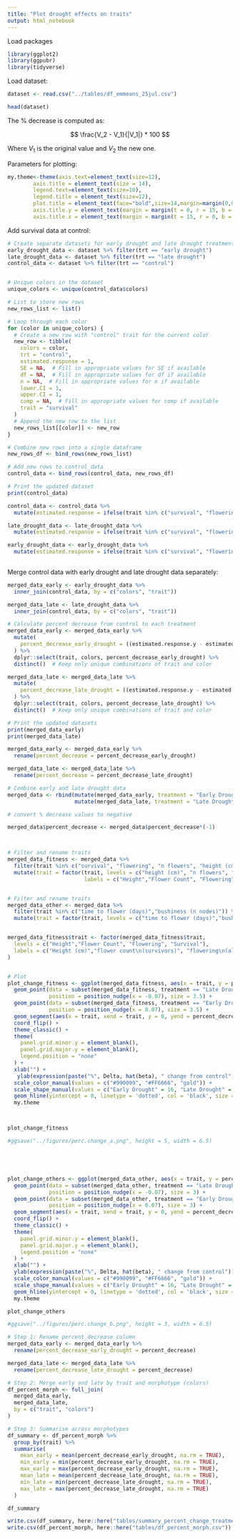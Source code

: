 ```yaml
---
title: "Plot drought effects on traits"
output: html_notebook
---
```



Load packages

```r
library(ggplot2)
library(ggpubr)
library(tidyverse)
```
Load dataset:

```r

dataset <- read.csv("../tables/df_emmeans_25jul.csv")

head(dataset)

```


The % decrease is computed as:


$$ \frac{V_2 - V_1}{|V_1|} * 100 $$

Where $V_1$ is the original value and $V_2$ the new one.


Parameters for plotting:

```r
my.theme<-theme(axis.text=element_text(size=12),
        axis.title = element_text(size = 14),
        legend.text=element_text(size=10),
        legend.title = element_text(size=12),
        plot.title = element_text(face="bold",size=14,margin=margin(0,0,20,0),hjust = 0.5),
        axis.title.y = element_text(margin = margin(t = 0, r = 15, b = 0, l = 0)),
        axis.title.x = element_text(margin = margin(t = 15, r = 0, b = 0, l = 0)))

```


Add survival data at control:

```r


# Create separate datasets for early drought and late drought treatments
early_drought_data <- dataset %>% filter(trt == "early drought")
late_drought_data <- dataset %>% filter(trt == "late drought")
control_data <- dataset %>% filter(trt == "control")


# Unique colors in the dataset
unique_colors <- unique(control_data$colors)

# List to store new rows
new_rows_list <- list()

# Loop through each color
for (color in unique_colors) {
  # Create a new row with "control" trait for the current color
  new_row <- tibble(
    colors = color,
    trt = "control",
    estimated.response = 1,
    SE = NA,  # Fill in appropriate values for SE if available
    df = NA,  # Fill in appropriate values for df if available
    n = NA,  # Fill in appropriate values for n if available
    lower.CI = 1,
    upper.CI = 1,
    comp = NA,  # Fill in appropriate values for comp if available
    trait = "survival"
  )
  # Append the new row to the list
  new_rows_list[[color]] <- new_row
}

# Combine new rows into a single dataframe
new_rows_df <- bind_rows(new_rows_list)

# Add new rows to control_data
control_data <- bind_rows(control_data, new_rows_df)

# Print the updated dataset
print(control_data)

control_data <- control_data %>%
  mutate(estimated.response = ifelse(trait %in% c("survival", "flowering"), estimated.response * 100, estimated.response))

late_drought_data <- late_drought_data %>%
  mutate(estimated.response = ifelse(trait %in% c("survival", "flowering"), estimated.response * 100, estimated.response))

early_drought_data <- early_drought_data %>%
  mutate(estimated.response = ifelse(trait %in% c("survival", "flowering"), estimated.response * 100, estimated.response))
  

```


Merge control data with early drought and late drought data separately:

```r

merged_data_early <- early_drought_data %>%
  inner_join(control_data, by = c("colors", "trait"))

merged_data_late <- late_drought_data %>%
  inner_join(control_data, by = c("colors", "trait"))

# Calculate percent decrease from control to each treatment
merged_data_early <- merged_data_early %>%
  mutate(
    percent_decrease_early_drought = ((estimated.response.y - estimated.response.x) / estimated.response.y) * 100
  ) %>%
  dplyr::select(trait, colors, percent_decrease_early_drought) %>%
  distinct()  # Keep only unique combinations of trait and color

merged_data_late <- merged_data_late %>%
  mutate(
    percent_decrease_late_drought = ((estimated.response.y - estimated.response.x) / estimated.response.y) * 100
  ) %>%
  dplyr::select(trait, colors, percent_decrease_late_drought) %>%
  distinct()  # Keep only unique combinations of trait and color

# Print the updated datasets
print(merged_data_early)
print(merged_data_late)

```


```r

merged_data_early <- merged_data_early %>% 
  rename(percent_decrease = percent_decrease_early_drought)

merged_data_late <- merged_data_late %>% 
  rename(percent_decrease = percent_decrease_late_drought)

# Combine early and late drought data
merged_data <- rbind(mutate(merged_data_early, treatment = "Early Drought"),
                     mutate(merged_data_late, treatment = "Late Drought"))

# convert % decrease values to negative

merged_data$percent_decrease <- merged_data$percent_decrease*(-1)



# Filter and rename traits
merged_data_fitness <- merged_data %>%
  filter(trait %in% c("survival", "flowering", "n flowers", "height (cm)")) %>%
  mutate(trait = factor(trait, levels = c("height (cm)", "n flowers", "flowering","survival"),
                        labels = c("Height","Flower Count", "Flowering", "Survival")))


# Filter and rename traits
merged_data_other <- merged_data %>%
  filter(trait %in% c("time to flower (days)","bushiness (n nodes)")) %>%
  mutate(trait = factor(trait, levels = c("time to flower (days)","bushiness (n nodes)")))


merged_data_fitness$trait <- factor(merged_data_fitness$trait,
  levels = c("Height","Flower Count", "Flowering", "Survival"),
  labels = c("Height (cm)","flower count\n(survivors)", "flowering\n(all plants)", "survival")
)


# Plot
plot_change_fitness <- ggplot(merged_data_fitness, aes(x = trait, y = percent_decrease, shape = treatment, color = colors)) +
  geom_point(data = subset(merged_data_fitness, treatment == "Late Drought"), 
             position = position_nudge(x = -0.07), size = 3.5) +
  geom_point(data = subset(merged_data_fitness, treatment == "Early Drought"), 
             position = position_nudge(x = 0.07), size = 3.5) +
  geom_segment(aes(x = trait, xend = trait, y = 0, yend = percent_decrease), color = "grey") +
  coord_flip() +
  theme_classic() +
  theme(
    panel.grid.minor.y = element_blank(),
    panel.grid.major.y = element_blank(),
    legend.position = "none"
  ) +
  xlab("") +
   ylab(expression(paste("%", Delta, hat(beta), " change from control")))   +
  scale_color_manual(values = c("#990099", "#FF6666", "gold")) +
  scale_shape_manual(values = c("Early Drought" = 16, "Late Drought" = 17)) +
  geom_hline(yintercept = 0, linetype = 'dotted', col = 'black', size = 0.7) +
  my.theme



plot_change_fitness

#ggsave("../figures/perc.change_a.png", height = 5, width = 6.5)





plot_change_others <- ggplot(merged_data_other, aes(x = trait, y = percent_decrease, shape = treatment, color = colors)) +
  geom_point(data = subset(merged_data_other, treatment == "Late Drought"), 
             position = position_nudge(x = -0.07), size = 3) +
  geom_point(data = subset(merged_data_other, treatment == "Early Drought"), 
             position = position_nudge(x = 0.07), size = 3) +
  geom_segment(aes(x = trait, xend = trait, y = 0, yend = percent_decrease), color = "grey") +
  coord_flip() +
  theme_classic() +
  theme(
    panel.grid.minor.y = element_blank(),
    panel.grid.major.y = element_blank(),
    legend.position = "none"
  ) +
  xlab("") +
  ylab(expression(paste("%", Delta, hat(beta), " change from control"))) +
  scale_color_manual(values = c("#990099", "#FF6666", "gold")) +
  scale_shape_manual(values = c("Early Drought" = 16, "Late Drought" = 17)) +
  geom_hline(yintercept = 0, linetype = 'dotted', col = 'black', size = 0.7) +
  my.theme

plot_change_others

#ggsave("../figures/perc.change_b.png", height = 3, width = 6.5)


```


```r
# Step 1: Rename percent_decrease column
merged_data_early <- merged_data_early %>%
  rename(percent_decrease_early_drought = percent_decrease)

merged_data_late <- merged_data_late %>%
  rename(percent_decrease_late_drought = percent_decrease)

# Step 2: Merge early and late by trait and morphotype (colors)
df_percent_morph <- full_join(
  merged_data_early,
  merged_data_late,
  by = c("trait", "colors")
)

# Step 3: Summarise across morphotypes
df_summary <- df_percent_morph %>%
  group_by(trait) %>%
  summarise(
    mean_early = mean(percent_decrease_early_drought, na.rm = TRUE),
    min_early = min(percent_decrease_early_drought, na.rm = TRUE),
    max_early = max(percent_decrease_early_drought, na.rm = TRUE),
    mean_late = mean(percent_decrease_late_drought, na.rm = TRUE),
    min_late = min(percent_decrease_late_drought, na.rm = TRUE),
    max_late = max(percent_decrease_late_drought, na.rm = TRUE)
  )

df_summary

write.csv(df_summary, here::here("tables/summary_percent_change_treatments.csv"))
write.csv(df_percent_morph, here::here("tables/df_percent_morph.csv"))
```

